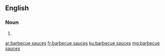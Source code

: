 ==English==

===Noun===
{{head|en|plural}}

# {{plural of|barbecue sauce|lang=en}}

[[ar:barbecue sauces]]
[[fr:barbecue sauces]]
[[ku:barbecue sauces]]
[[mg:barbecue sauces]]